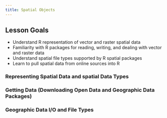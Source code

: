 ```yaml
---
title: Spatial Objects
---
```


## Lesson Goals

* Understand R representation of vector and raster spatial data
* Familiarity with R packages for reading, writing, and dealing with vector and raster data
* Understand spatial file types supported by R spatial packages
* Learn to pull spatial data from online sources into R

### Representing Spatial Data and spatial Data Types

### Getting Data (Downloading Open Data and Geographic Data Packages)

### Geographic Data I/O and File Types